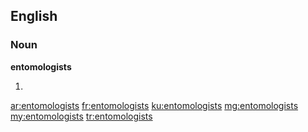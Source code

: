 ==English==

===Noun===
'''entomologists'''

# {{plural of|entomologist}}

[[ar:entomologists]]
[[fr:entomologists]]
[[ku:entomologists]]
[[mg:entomologists]]
[[my:entomologists]]
[[tr:entomologists]]